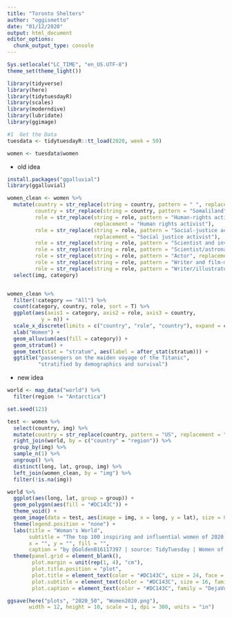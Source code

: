 ```yaml
---
title: "Toronto Shelters"
author: "oggismetto"
date: "01/12/2020"
output: html_document
editor_options: 
  chunk_output_type: console
---
```


```r
Sys.setlocale("LC_TIME", "en_US.UTF-8")
theme_set(theme_light())

library(tidyverse)
library(here)
library(tidytuesdayR)
library(scales)
library(moderndive)
library(lubridate)
library(ggimage)

#1  Get the Data
tuesdata <- tidytuesdayR::tt_load(2020, week = 50)

women <- tuesdata$women
```

* old idea

```r
install.packages("ggalluvial")
library(ggalluvial)

women_clean <- women %>%
  mutate(country = str_replace(string = country, pattern = " ", replacement = ""),
         country = str_replace(string = country, pattern = "Somaliland", replacement = "Somalia"),
         role = str_replace(string = role, pattern = "Human-rights activist", 
                            replacement = "Human rights activist"),
         role = str_replace(string = role, pattern = "Social-justice activist", 
                            replacement = "Social justice activist"),
         role = str_replace(string = role, pattern = "Scientist and inventor", replacement = "Scientist"),
         role = str_replace(string = role, pattern = "Scientist/astronaut", replacement = "Scientist"),
         role = str_replace(string = role, pattern = "Actor", replacement = "Actress"),
         role = str_replace(string = role, pattern = "Writer and film-maker", replacement = "Writer"),
         role = str_replace(string = role, pattern = "Writer/illustrator", replacement = "Writer")) %>%
  select(img, category)


women_clean %>%
  filter(!category == "All") %>%
  count(category, country, role, sort = T) %>%
  ggplot(aes(axis1 = category, axis2 = role, axis3 = country,
           y = n)) +
  scale_x_discrete(limits = c("country", "role", "country"), expand = c(.2, .05)) +
  xlab("Women") +
  geom_alluvium(aes(fill = category)) +
  geom_stratum() +
  geom_text(stat = "stratum", aes(label = after_stat(stratum))) +
  ggtitle("passengers on the maiden voyage of the Titanic",
          "stratified by demographics and survival") 

```

* new idea

```r

world <- map_data("world") %>%
  filter(region != "Antarctica")

set.seed(123)

test <- women %>% 
  select(country, img) %>%
  mutate(country = str_replace(country, pattern = "US", replacement = "USA")) %>%
  right_join(world, by = c("country" = "region")) %>%
  group_by(img) %>%
  sample_n(1) %>%
  ungroup() %>%
  distinct(long, lat, group, img) %>%
  left_join(women_clean, by = "img") %>%
  filter(!is.na(img))

world %>%
  ggplot(aes(long, lat, group = group)) +
  geom_polygon(aes(fill = "#DC143C")) + 
  theme_void() +
  geom_image(data = test, aes(image = img, x = long, y = lat), size = 0.05) +
  theme(legend.position = "none") +
  labs(title = "Woman's World",
       subtitle = "The top 100 inspiring and influential women of 2020 revealed by BBC",
       x = "", y = "", fill = "",
       caption = "by @GoldenB16117397 | source: TidyTuesday | Women of 2020") +
  theme(panel.grid = element_blank(),
        plot.margin = unit(rep(1, 4), "cm"),
        plot.title.position = "plot", 
        plot.title = element_text(color = "#DC143C", size = 24, face = "bold", family = "DejaVu Serif"),
        plot.subtitle = element_text(color = "#DC143C", size = 16, family = "DejaVu Serif", margin = margin(b = 15)),
        plot.caption = element_text(color = "#DC143C", family = "DejaVu Serif"))

ggsave(here("plots", "2020_50", "Women2020.png"), 
       width = 12, height = 10, scale = 1, dpi = 300, units = "in")

```


